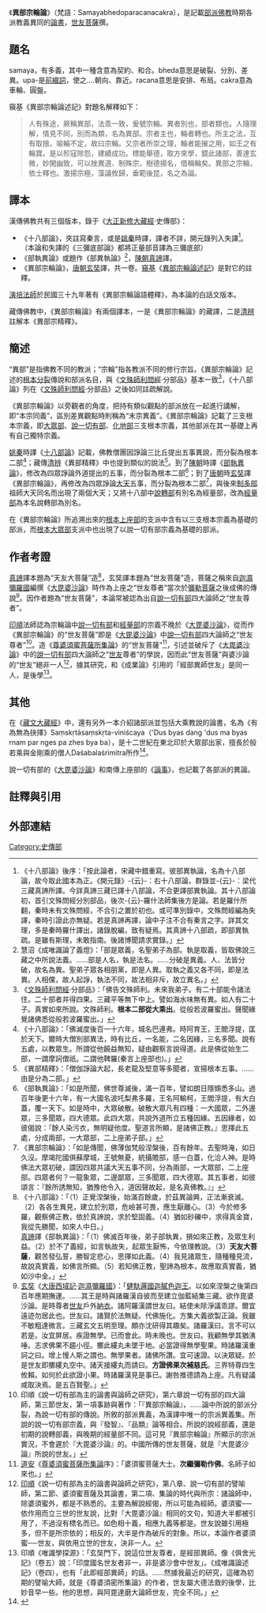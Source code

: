 {{佛教}}
《'''異部宗輪論'''》（梵語：Samayabhedoparacanacakra），是記載[[部派佛教|部派佛教]]時期各派教義異同的[[阿毗昙|論書]]，[[世友菩薩|世友菩薩]]撰。

==題名==
samaya，有多義，其中一種含意為契約、和合。bheda意思是破裂、分別、差異。upa-是[[接頭辭|前綴詞]]，使之....朝向、靠近。racana意思是安排、布局。cakra意為車輪、圓盤。

窺基《異部宗輪論述記》對題名解釋如下：<blockquote>人有殊途，厥稱異部，法乖一致，爰號宗輪。異者別也，部者類也。人隨理解，情見不同，別而為類，名為異部。宗者主也，輪者轉也。所主之法，互有取捨，喻輪不定，故曰宗輪。又宗者所崇之理，輪者能摧之用，如王之有輪寶。是以殄寇除怨，建績成功。標能舉德，取方來學，鏡此諸部，善達玄微，妙閑幽致，可以挫異道、制殊宗，樹德揚名，借稱輪矣。異部之宗輪，依士釋也。激揚宗極，藻議攸歸，垂範後昆，名之為論。</blockquote>

==譯本==
漢傳佛教共有三個版本，錄于《[[大正新修大藏經|大正新修大藏經]]·史傳部》：
*《十八部論》，夾註寫秦言，或是[[姚秦|姚秦]]時譯，譯者不詳，開元錄列入失譯<ref>《十八部論》後序：「按此論者，宋藏中錯重寫。彼部異執論，名為十八部論，故今取此國本為正。《開元錄》-{云}-：右十八部論，群錄並-{云}-：梁代三藏真諦所譯。今詳真諦三藏已譯十八部論，不合更譯部異執論。其十八部論初，首引文殊問經分別部品，後次-{云}-羅什法師集後方是論。若是羅什所翻，秦時未有文殊問經，不合引之置於初也。或可準別錄中，文殊問經編為失譯，秦時引證此亦無疑。若是真諦再譯，論中子注不合有秦言之字。詳其文理，多是秦時羅什譯出，諸錄脫編，致有疑焉。其真諦十八部疏，即部異執疏。是雖有斯理，未敢指南。後諸博聞請求實錄。」</ref>。（本論和失譯的《三彌底部論》都將正量部音譯為三彌底部）
*《部執異論》或題作《部異執論》<ref>慧沼《成唯識論了義燈》：「部是眾義，名聖弟子為部。執是取義，皆取佛說三藏之中所說法義。……部是人名，執是法名。……分破是異義。人、法皆分破，故名為異。聖弟子眾各相朋黨，即是人異。取執之義又各不同，即是法異。人相儻，故人起諍，執法不同，故法相非斥，故立異名。」 </ref>，[[陳_(南朝)|陳朝]][[真諦|真諦]]譯。
*《異部宗輪論》，[[唐朝|唐朝]][[玄奘|玄奘]]譯，共一卷。[[窺基|窺基]]《[[異部宗輪論述記|異部宗輪論述記]]》是對它的註釋。

[[釋演培|演培法師]]於民國三十九年著有《異部宗輪論語體釋》，為本論的白話文版本。

藏傳佛教中，《異部宗輪論》有兩個譯本，一是《異部宗輪論》的藏譯，二是[[清辨|清辨]]註解本《異部宗精釋》。

==簡述==
“異部”是指佛教不同的教派；“宗輪”指各教派不同的修行宗旨。《異部宗輪論》記述的[[根本分裂|根本分裂]]傳說和部派名目，與《[[文殊師利問經|文殊師利問經]]·分部品》基本一致<ref>《[[文殊師利問經|文殊師利問經]]·分部品》：「佛告文殊師利。未來我弟子。有二十部能令諸法住。二十部者并得四果。三藏平等無下中上。譬如海水味無有異。如人有二十子。真實如來所說。文殊師利。'''根本二部從大乘出'''。從般若波羅蜜出。聲聞緣覺諸佛悉從般若波羅蜜出。」</ref>，《十八部論》列在《[[文殊師利問經|文殊師利問經]]·分部品》之後如同註疏解說。

《異部宗輪論》以旁觀者的角度，把持有類似觀點的部派放在一起進行講解，即“本宗同義”，區別差異觀點時則稱為“末宗異義”。《異部宗輪論》記載了三支根本宗義，即[[大眾部|大眾部]]、[[說一切有部|說一切有部]]、[[化地部|化地部]]三支根本宗義，其他部派在其一基礎上再有自己獨特宗義。

[[姚秦|姚秦]]時譯《[[十八部論|十八部論]]》記載，佛教僧團因諍論三比丘提出五事異說，而分裂為根本二部<ref>《十八部論》：「佛滅度後百一十六年，城名巴連弗。時阿育王，王閻浮提，匡於天下。爾時大僧別部異法，時有比丘，一名能，二名因緣，三名多聞。說有五處，以教眾生。所謂從他饒益無知，疑由觀察言說得道。此是佛從始生二部，一謂摩訶僧祇。二謂他鞞羅(秦言上座部也)。」</ref>；藏傳[[清辨|清辨]]《異部精釋》中也提到類似的說法<ref>《異部精釋》：「僧伽諍論大起，長老龍及堅意等多聞者，宣揚根本五事。……由是分為二部。」</ref>。到了[[陳_(南朝)|陳朝]]時譯《[[部執異論|部執異論]]》，修改為四眾諍論外道提出的五事，而分裂為根本二部<ref>《部執異論》：「如是所聞，佛世尊滅後，滿一百年，譬如朗日隱頞悉多山。過百年後更十六年，有一大國名波吒梨弗多羅，王名阿輸柯，王閻浮提，有大白蓋，覆一天下。如是時中，大眾破散。破散大眾凡有四種：一大國眾，二外邊眾，三多聞眾，四大德眾。此四大眾，共說外道所立五種因緣。五因緣者，如彼偈說：『餘人染污衣，無明疑他度。聖道言所顯，是諸佛正教。』思擇此五處，分成兩部，一大眾部，二上座弟子部。」</ref>；到了[[唐朝|唐朝]]時[[玄奘|玄奘]]譯《異部宗輪論》，再修改為四眾諍論[[大天|大天]]五事，而分裂為根本二部<ref>《異部宗輪論》：「如是傳聞，佛薄伽梵般涅槃後，百有餘年。去聖時淹，如日久沒。摩竭陀國俱蘇摩城，王號無憂，統攝贍部，感一白蓋，化洽人神。是時佛法大眾初破，謂因四眾共議大天五事不同，分為兩部，一大眾部，二上座部。四眾者何？一龍象眾，二邊鄙眾，三多聞眾，四大德眾。其五事者，如彼頌言：『餘所誘無知，猶豫他令入，道因聲故起，是名真佛教。』」</ref>，與後來[[制多部|制多部]]祖師大天同名而出現了兩個大天；又將十八部中[[說轉部|說轉部]]有別名為經量部，改為[[經量部|經量部]]為本名說轉部為別名。

在《異部宗輪論》所追溯出來的[[上座部|根本上座部]]的支派中含有以三支根本宗義為基礎的部派，而[[大眾部|根本大眾部]]支派中也出現了以說一切有部宗義為基礎的部派。

==作者考證==
[[真諦|真諦]]譯本題為“天友大菩薩”造<ref>《十八部論》：「（1）正覺涅槃後，始滿百餘歲，於茲異論興，正法漸衰滅。（2）各各生異見，建立於別眾，危嶮甚可畏，應生厭離心。（3）今於修多羅，觀察佛正教，依於真諦說，求於堅固義。（4）猶如砂礫中，求得真金寶，我從先勝聞，如來人中日。」<br />[[真諦|真諦]]譯《部執異論》：「（1）佛滅百年後，弟子部執異，損如來正教，及眾生利益。（2）於不了義經，如言執故失，起眾生厭怖，今依理教說。（3）'''天友大菩薩'''，觀苦發弘誓，勝智定悲心，思擇如此義。（4）我見諸眾生，隨種種見流，故說真實義，如佛言所顯。（5）若知佛正教，聖諦為根本，故應取真實義，猶如沙中金。」</ref>，玄奘譯本題為“世友菩薩”造，菩薩之稱來自[[迦濕彌羅國|迦濕彌羅國]]編撰《[[大毘婆沙論|大毘婆沙論]]》時作為上座之“世友尊者”當次於[[彌勒菩薩|彌勒菩薩]]之後成佛的傳說<ref>[[玄奘|玄奘]]《[[大唐西域記|大唐西域記]]·[[迦濕彌羅國|迦濕彌羅國]]》：「[[健馱邏國|健馱邏國]][[迦膩色迦王|迦膩色迦王]]。以如來涅槃之後第四百年應期撫運。……其王是時與諸羅漢自彼而至建立伽藍結集三藏。欲作毘婆沙論。是時尊者[[世友|世友]]戶外[[納衣|納衣]]。諸阿羅漢謂世友曰。結使未除淨議乖謬。爾宜遠迹勿居此也。世友曰。諸賢於法無疑。代佛施化。方集大義欲製正論。我雖不敏粗達微言。三藏玄文五明至理。頗亦沈研得其趣矣。諸羅漢曰。言不可以若是。汝宜屏居。疾證無學。已而會此。時未晚也。世友曰。我顧無學其猶洟唾。志求佛果不趨小徑。擲此縷丸未墜于地。必當證得無學聖果。時諸羅漢重訶之曰。增上慢人斯之謂也。無學果者。諸佛所讚。宜可速證。以決眾疑。於是世友即擲縷丸空中。諸天接縷丸而請曰。'''方證佛果次補慈氏'''。三界特尊四生攸賴。如何於此欲證小果。時諸羅漢見是事已。謝咎推德請為上座。凡有疑議咸取決焉。是五百賢聖。」</ref>。因作者題為“世友菩薩”，本論常被認為出自[[說一切有部|說一切有部]]四大論師之“世友尊者”。

[[印順|印順]]法師認為宗輪論中[[說一切有部|說一切有部]]和[[經量部|經量部]]的宗義不晚於《[[大毘婆沙論|大毘婆沙論]]》，從而作《異部宗輪論》的“世友菩薩”即是《[[大毘婆沙論|大毘婆沙論]]》中[[說一切有部|說一切有部]]四大論師之“世友尊者”<ref>印順《說一切有部為主的論書與論師之研究》，第六章說一切有部的四大論師，第三節世友，第一項事跡與著作：「『異部宗輪論』，……論中所說的部派分裂，為說一切有部的傳說。所敘的部派異義，為漢譯中唯一的宗派異義集。所說的說一切有部宗義，與『發智』、『品類』論等相合。所說的說經部義，還是初期的說轉部義，與晚期的經量部不同。這可見『異部宗輪論』所顯示的宗派實況，不會遲於『大毘婆沙論』的。中國所傳的世友菩薩，就是『大毘婆沙論』所說的世友。」</ref>。造《[[尊婆須蜜菩薩所集論|尊婆須蜜菩薩所集論]]》的“世友菩薩”<ref>[[釋道安|道安]]《[[尊婆須蜜菩薩所集論|尊婆須蜜菩薩所集論]]序》：「婆須蜜菩薩大士。'''次繼彌勒作佛'''。名師子如來也。」</ref>，引述並破斥了《[[大毘婆沙論|大毘婆沙論]]》中的[[說一切有部|說一切有部]]四大論師之“[[世友|世友]]尊者”的學說，因而此“世友菩薩”與婆沙論的“世友”絕非一人<ref>[[印順|印順]]《說一切有部為主的論書與論師之研究》，第八章、說一切有部的譬喻師，第二節、婆須蜜菩薩及其論書，第二項、集論的時代與所宗：諸論師中，除婆須蜜外，都是不熟悉的。主要為解說經偈，所以可能為經師。婆須蜜──依作用而立三世的世友說，比對『大毘婆沙論』相同的文句，知道大半都被引用了，不過沒有標名而已。如色相十義，相應九義等都是。世友說雖引用極多，但不是所宗依的；相反的，大半是作為破斥的對象。所以，本論作者婆須蜜──世友，與依用立世的世友，決非一人。</ref>，據其研究，和《成業論》引用的「經部異師世友」是同一人，是{{tsl|en|Dharmatāta|法救}}後學<ref>印順《唯識學探源》：「玄奘門下，說這位世友尊者，是經部異師。像《俱舍光記》（卷五）說：「印度國名世友者非一，非是婆沙會中世友」。《成唯識論述記》（卷四），也有「此即經部異師」的話。……然據我最近的研究，這確為初期的譬喻大師，就是《尊婆須密所集論》的作者，世友屬大德法救的後學，比妙音早一些。他的思想，與阿毘達磨大論師世友，完全不同。」  </ref>。

==其他==
在《[[藏文大藏經|藏文大藏經]]》中，還有另外一本介紹諸部派並包括大乘教說的論書，名為《有為無為抉擇》Saṃskṛtāsaṃskṛta-viniścaya（'Dus byas dang 'dus ma byas rnam par nges pa zhes bya ba），是十二世紀在東北印於大眾部出家，擅長於般若乘與金剛乘的僧人Daśabalaśrimitra所作<ref>{{cite journal |author1=林隆嗣 |title=無畏山（Abhyagiri）派之五蘊、十二處、十八界 —《有為無為抉擇》第 13 章 |journal=正觀 |date=2016 |url=http://buddhism.lib.ntu.edu.tw/FULLTEXT/JR-BM054/bm054567172.pdf}}</ref>。

說一切有部的《[[大毘婆沙論|大毘婆沙論]]》和南傳上座部的《[[論事|論事]]》，也記載了各部派的異論。

==註釋與引用==
{{reflist|2}}

== 外部連結 ==

{{China-buddhism-book-shizhuan}}

[[Category:史傳部|Category:史傳部]]